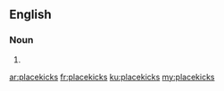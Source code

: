 {{also|place kicks}}
==English==

===Noun===
{{head|en|noun plural form}}

# {{plural of|placekick|lang=en}}

[[ar:placekicks]]
[[fr:placekicks]]
[[ku:placekicks]]
[[my:placekicks]]